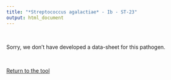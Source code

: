 ```yaml
---
title: "*Streptococcus agalactiae* - Ib - ST-23"
output: html_document
---
```


</br>

Sorry, we don't have developed a data-sheet for this pathogen. 

</br>
<p><a class="btn btn-primary btn-lg" href="https://worldfish.shinyapps.io/rappseq/" role="button">Return to the tool</a></p>
